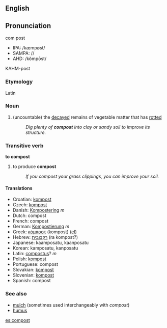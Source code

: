 ==English==
==Pronunciation==
com·post
*IPA: /kæmpøst/
*SAMPA: //
*AHD: /kŏmpōst/
KAHM-post
=== Etymology ===
Latin
===Noun===
{{wikipedia}}
#(uncountable) the [[decayed]] remains of vegetable matter that has [[rot]]ted
#:''Dig plenty of '''compost''' into clay or sandy soil to improve its structure.''
===Transitive verb===
'''to compost'''
#to produce '''compost'''
#:''If you compost your grass clippings, you can improve your soil.''

==== Translations ====
*Croatian: [[kompost]]
*Czech: [[kompost]]
*Danish: [[Kompostering]] ''m''
*Dutch: compost
*French: compost
*German: [[Kompostierung]] ''m''
*Greek: [[κόμποστ]] (kompost) ([[:el:Κόμποστ|el]])
*Hebrew: [[רקבובית]] (ra kompost?)
*Japanese: <!--[[]] (-->kaamposatu, kaanposatu<!--)-->
*Korean: <!--[[]] (-->kamposatu, kanposatu<!--)-->
*Latin: [[compostus]]? ''m''
*Polish: [[kompost]]
*Portuguese: compost
*Slovakian: [[kompost]]
*Slovenian: [[kompost]]
*Spanish: compost

===See also===
*[[mulch]] (sometimes used interchangeably with ''compost'')
*[[humus]]

[[es:compost]]